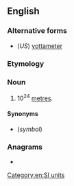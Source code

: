 {{also|yottamètre|yotta-metre}}
==English==

===Alternative forms===
* (''US'') [[yottameter]]

===Etymology===
{{prefix|en|yotta|metre}}

===Noun===
{{en-noun}}

# 10<sup>24</sup> [[metre]]s.

====Synonyms====
* {{l|en|Ym}} (''symbol'')

===Anagrams===
* {{anagrams|en|yotta-meter|yottameter}}

[[Category:en:SI units]]